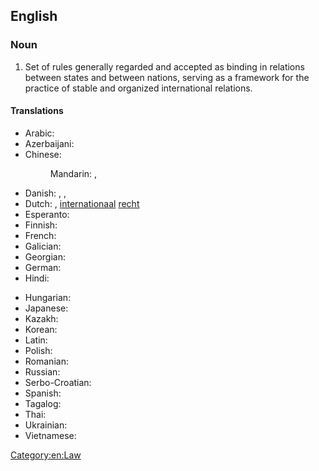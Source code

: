 ==English==
{{wikipedia}}

===Noun===
{{en-noun|-}}

# Set of rules generally regarded and accepted as binding in relations between states and between nations, serving as a framework for the practice of stable and organized international relations.

====Translations====
{{trans-top|set of rules applied to the relations between nations}}
* Arabic: {{t-needed|ar}}
* Azerbaijani: {{t|az|beynəlxalq hüquq}}
* Chinese:
*: Mandarin: {{t+|cmn|國際法|sc=Hani}}, {{t+|cmn|国际法|tr=guójìfǎ|sc=Hani}}
* Danish: {{t|da|folkeret|c}}, {{t|da|international ret|c}}, {{t|da|international lov|c}}
* Dutch: {{t+|nl|volkenrecht|n}}, [[internationaal]] [[recht]] {{g|n}}
* Esperanto: {{t|eo|internacia juro}}
* Finnish: {{t+|fi|kansainvälinen oikeus}}
* French: {{t|fr|droit international|m}}
* Galician: {{t|gl|dereito internacional|m}}
* Georgian: {{t|ka|საერთაშორისო სამართალი}}
* German: {{t+|de|Völkerrecht|n}}
* Hindi: {{t-needed|hi}}
{{trans-mid}}
* Hungarian: {{t|hu|nemzetközi jog}}
* Japanese: {{t+|ja|国際法|tr=こくさいほう}}
* Kazakh: {{t|kk|халықаралық құқық}}
* Korean: {{t|ko|국제법(國際法)}}
* Latin: {{t|la|ius internationale|n}}
* Polish: {{t+|pl|prawo międzynarodowe|n}}
* Romanian: {{t+|ro|drept internațional|n}}
* Russian: {{t|ru|междунаро́дное пра́во|n}}
* Serbo-Croatian: {{t-needed|sh}}
* Spanish: {{t|es|derecho internacional|m}}
* Tagalog: {{t|tl|batas-pandaigdig}}
* Thai: {{t|th|กฎหมายระหว่างประเทศ}}
* Ukrainian: {{t-needed|uk}}
* Vietnamese: {{t|vi|luật quốc tế}}
{{trans-bottom}}

[[Category:en:Law]]